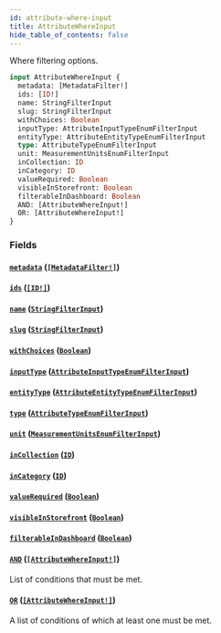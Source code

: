 ```yaml
---
id: attribute-where-input
title: AttributeWhereInput
hide_table_of_contents: false
---
```


Where filtering options.

```graphql
input AttributeWhereInput {
  metadata: [MetadataFilter!]
  ids: [ID!]
  name: StringFilterInput
  slug: StringFilterInput
  withChoices: Boolean
  inputType: AttributeInputTypeEnumFilterInput
  entityType: AttributeEntityTypeEnumFilterInput
  type: AttributeTypeEnumFilterInput
  unit: MeasurementUnitsEnumFilterInput
  inCollection: ID
  inCategory: ID
  valueRequired: Boolean
  visibleInStorefront: Boolean
  filterableInDashboard: Boolean
  AND: [AttributeWhereInput!]
  OR: [AttributeWhereInput!]
}
```

### Fields

#### [`metadata`](#) ([`[MetadataFilter!]`](../../../developer/api-reference/inputs/metadata-filter))

#### [`ids`](#) ([`[ID!]`](../../../developer/api-reference/scalars/id))

#### [`name`](#) ([`StringFilterInput`](../../../developer/api-reference/inputs/string-filter-input))

#### [`slug`](#) ([`StringFilterInput`](../../../developer/api-reference/inputs/string-filter-input))

#### [`withChoices`](#) ([`Boolean`](../../../developer/api-reference/scalars/boolean))

#### [`inputType`](#) ([`AttributeInputTypeEnumFilterInput`](../../../developer/api-reference/inputs/attribute-input-type-enum-filter-input))

#### [`entityType`](#) ([`AttributeEntityTypeEnumFilterInput`](../../../developer/api-reference/inputs/attribute-entity-type-enum-filter-input))

#### [`type`](#) ([`AttributeTypeEnumFilterInput`](../../../developer/api-reference/inputs/attribute-type-enum-filter-input))

#### [`unit`](#) ([`MeasurementUnitsEnumFilterInput`](../../../developer/api-reference/inputs/measurement-units-enum-filter-input))

#### [`inCollection`](#) ([`ID`](../../../developer/api-reference/scalars/id))

#### [`inCategory`](#) ([`ID`](../../../developer/api-reference/scalars/id))

#### [`valueRequired`](#) ([`Boolean`](../../../developer/api-reference/scalars/boolean))

#### [`visibleInStorefront`](#) ([`Boolean`](../../../developer/api-reference/scalars/boolean))

#### [`filterableInDashboard`](#) ([`Boolean`](../../../developer/api-reference/scalars/boolean))

#### [`AND`](#) ([`[AttributeWhereInput!]`](../../../developer/api-reference/inputs/attribute-where-input))

List of conditions that must be met.

#### [`OR`](#) ([`[AttributeWhereInput!]`](../../../developer/api-reference/inputs/attribute-where-input))

A list of conditions of which at least one must be met.
